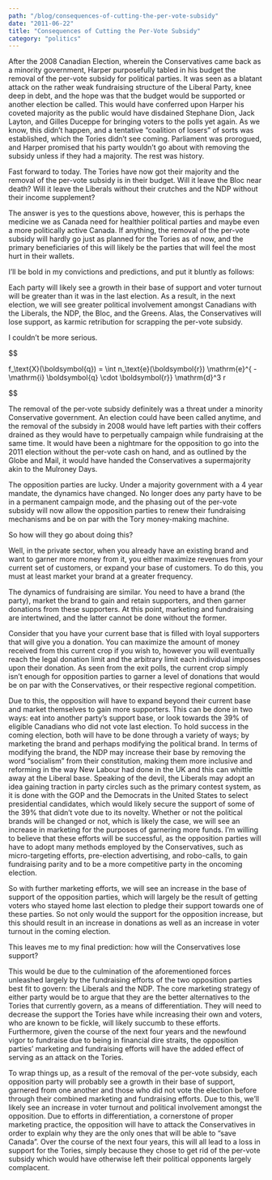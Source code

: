 ```yaml
---
path: "/blog/consequences-of-cutting-the-per-vote-subsidy"
date: "2011-06-22"
title: "Consequences of Cutting the Per-Vote Subsidy"
category: "politics"
---
```


<ArticleLink
  path="/category/economics"
  title="Economics"
  date="Yes"
/>

After the 2008 Canadian Election, wherein the Conservatives came back as a minority government, Harper purposefully tabled in his budget the removal of the per-vote subsidy for political parties. It was seen as a blatant attack on the rather weak fundraising structure of the Liberal Party, knee deep in debt, and the hope was that the budget would be supported or another election be called. This would have conferred upon Harper his coveted majority as the public would have disdained Stephane Dion, Jack Layton, and Gilles Duceppe for bringing voters to the polls yet again. As we know, this didn’t happen, and a tentative “coalition of losers” of sorts was established, which the Tories didn’t see coming. Parliament was prorogued, and Harper promised that his party wouldn’t go about with removing the subsidy unless if they had a majority. The rest was history.

Fast forward to today. The Tories have now got their majority and the removal of the per-vote subsidy is in their budget. Will it leave the Bloc near death? Will it leave the Liberals without their crutches and the NDP without their income supplement?

The answer is yes to the questions above, however, this is perhaps the medicine we as Canada need for healthier political parties and maybe even a more politically active Canada. If anything, the removal of the per-vote subsidy will hardly go just as planned for the Tories as of now, and the primary beneficiaries of this will likely be the parties that will feel the most hurt in their wallets.

I’ll be bold in my convictions and predictions, and put it bluntly as follows:

Each party will likely see a growth in their base of support and voter turnout will be greater than it was in the last election. As a result, in the next election, we will see greater political involvement amongst Canadians with the Liberals, the NDP, the Bloc, and the Greens. Alas, the Conservatives will lose support, as karmic retribution for scrapping the per-vote subsidy.

I couldn’t be more serious.


<link rel="stylesheet" href="https://cdn.jsdelivr.net/npm/katex@0.11.0/dist/katex.min.css" integrity="sha384-BdGj8xC2eZkQaxoQ8nSLefg4AV4/AwB3Fj+8SUSo7pnKP6Eoy18liIKTPn9oBYNG" crossOrigin="anonymous"/>

$$

f_\text{X}(\boldsymbol{q}) = \int n_\text{e}(\boldsymbol{r}) \mathrm{e}^{ - \mathrm{i} \boldsymbol{q} \cdot \boldsymbol{r}} \mathrm{d}^3 r

$$


The removal of the per-vote subsidy definitely was a threat under a minority Conservative government. An election could have been called anytime, and the removal of the subsidy in 2008 would have left parties with their coffers drained as they would have to perpetually campaign while fundraising at the same time. It would have been a nightmare for the opposition to go into the 2011 election without the per-vote cash on hand, and as outlined by the Globe and Mail, it would have handed the Conservatives a supermajority akin to the Mulroney Days.

The opposition parties are lucky. Under a majority government with a 4 year mandate, the dynamics have changed. No longer does any party have to be in a permanent campaign mode, and the phasing out of the per-vote subsidy will now allow the opposition parties to renew their fundraising mechanisms and be on par with the Tory money-making machine.

So how will they go about doing this?

<YouTube videoId="wa26u605gH4"/>

Well, in the private sector, when you already have an existing brand and want to garner more money from it, you either maximize revenues from your current set of customers, or expand your base of customers. To do this, you must at least market your brand at a greater frequency.

The dynamics of fundraising are similar. You need to have a brand (the party), market the brand to gain and retain supporters, and then garner donations from these supporters. At this point, marketing and fundraising are intertwined, and the latter cannot be done without the former.

Consider that you have your current base that is filled with loyal supporters that will give you a donation. You can maximize the amount of money received from this current crop if you wish to, however you will eventually reach the legal donation limit and the arbitrary limit each individual imposes upon their donation. As seen from the exit polls, the current crop simply isn’t enough for opposition parties to garner a level of donations that would be on par with the Conservatives, or their respective regional competition.

Due to this, the opposition will have to expand beyond their current base and market themselves to gain more supporters. This can be done in two ways: eat into another party’s support base, or look towards the 39% of eligible Canadians who did not vote last election. To hold success in the coming election, both will have to be done through a variety of ways; by marketing the brand and perhaps modifying the political brand. In terms of modifying the brand, the NDP may increase their base by removing the word “socialism” from their constitution, making them more inclusive and reforming in the way New Labour had done in the UK and this can whittle away at the Liberal base. Speaking of the devil, the Liberals may adopt an idea gaining traction in party circles such as the primary contest system, as it is done with the GOP and the Democrats in the United States to select presidential candidates, which would likely secure the support of some of the 39% that didn’t vote due to its novelty. Whether or not the political brands will be changed or not, which is likely the case, we will see an increase in marketing for the purposes of garnering more funds. I’m willing to believe that these efforts will be successful, as the opposition parties will have to adopt many methods employed by the Conservatives, such as micro-targeting efforts, pre-election advertising, and robo-calls, to gain fundraising parity and to be a more competitive party in the oncoming election.

So with further marketing efforts, we will see an increase in the base of support of the opposition parties, which will largely be the result of getting voters who stayed home last election to pledge their support towards one of these parties. So not only would the support for the opposition increase, but this should result in an increase in donations as well as an increase in voter turnout in the coming election.

This leaves me to my final prediction: how will the Conservatives lose support?

This would be due to the culmination of the aforementioned forces unleashed largely by the fundraising efforts of the two opposition parties best fit to govern: the Liberals and the NDP. The core marketing strategy of either party would be to argue that they are the better alternatives to the Tories that currently govern, as a means of differentiation. They will need to decrease the support the Tories have while increasing their own and voters, who are known to be fickle, will likely succumb to these efforts. Furthermore, given the course of the next four years and the newfound vigor to fundraise due to being in financial dire straits, the opposition parties’ marketing and fundraising efforts will have the added effect of serving as an attack on the Tories.

To wrap things up, as a result of the removal of the per-vote subsidy, each opposition party will probably see a growth in their base of support, garnered from one another and those who did not vote the election before through their combined marketing and fundraising efforts. Due to this, we’ll likely see an increase in voter turnout and political involvement amongst the opposition. Due to efforts in differentiation, a cornerstone of proper marketing practice, the opposition will have to attack the Conservatives in order to explain why they are the only ones that will be able to “save Canada”. Over the course of the next four years, this will all lead to a loss in support for the Tories, simply because they chose to get rid of the per-vote subsidy which would have otherwise left their political opponents largely complacent.
